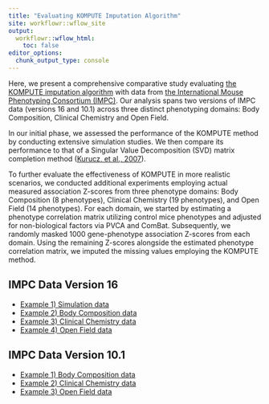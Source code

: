 ```yaml
---
title: "Evaluating KOMPUTE Imputation Algorithm"
site: workflowr::wflow_site
output:
  workflowr::wflow_html:
    toc: false
editor_options:
  chunk_output_type: console
---
```



Here, we present a comprehensive comparative study evaluating [the KOMPUTE imputation algorithm](https://github.com/statsleelab/kompute) with data from [the International Mouse Phenotyping Consortium (IMPC)](https://www.mousephenotype.org/). Our analysis spans two versions of IMPC data (versions 16 and 10.1) across three distinct phenotyping domains: Body Composition, Clinical Chemistry and Open Field. 

In our initial phase, we assessed the performance of the KOMPUTE method by conducting extensive simulation studies. We then compare its performance to that of a Singular Value Decomposition (SVD) matrix completion method ([Kurucz, et al., 2007](https://www.cs.uic.edu/~liub/KDD-cup-2007/proceedings/missing-value-Kurucz.pdf)).

To further evaluate the effectiveness of KOMPUTE in more realistic scenarios, we conducted additional experiments employing actual measured association Z-scores from three phenotype domains: Body Composition (8 phenotypes), Clinical Chemistry (19 phenotypes), and Open Field (14 phenotypes). For each domain, we started by estimating a phenotype correlation matrix utilizing control mice phenotypes and adjusted for non-biological factors via PVCA and ComBat. Subsequently, we randomly masked 1000 gene-phenotype association Z-scores from each domain. Using the remaining Z-scores alongside the estimated phenotype correlation matrix, we imputed the missing values employing the KOMPUTE method. 


## IMPC Data Version 16
* [Example 1) Simulation data](kompute_test_sim_v16.html)
* [Example 2) Body Composition data](kompute_test_BC_v16.html)
* [Example 3) Clinical Chemistry data](kompute_test_CC_v16.html)
* [Example 4) Open Field data](kompute_test_OF_v16.html)


## IMPC Data Version 10.1
* [Example 1) Body Composition data](kompute_test_BC_v10.1.html)
* [Example 2) Clinical Chemistry data](kompute_test_CC_v10.1.html)
* [Example 3) Open Field data](kompute_test_OF_v10.1.html)


